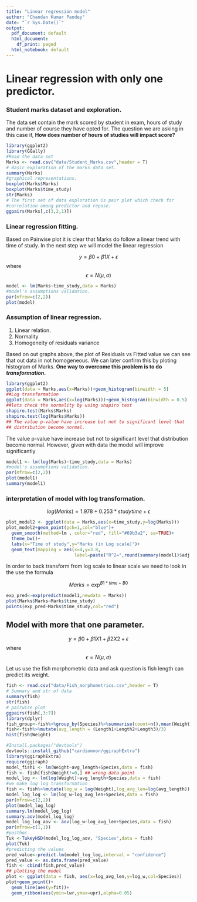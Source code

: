 ```yaml
---
title: "Linear regression model"
author: "Chandan Kumar Pandey"
date: "`r Sys.Date()`"
output:
  pdf_document: default
  html_document:
    df_print: paged
  html_notebook: default
---
```


# Linear regression with only one predictor. 

### Student marks dataset and exploration. 

The data set contain the mark scored by student in exam, hours of study and number of course they have opted for. The question we are asking in this case if, __How does number of hours of studies will impact score? __

```r
library(ggplot2)
library(GGally)
#Read the data set
Marks <- read.csv("data/Student_Marks.csv",header = T)
# Basic exploration of the marks data set. 
summary(Marks)
#graphical representations. 
boxplot(Marks$Marks)
boxplot(Marks$time_study)
str(Marks)
# The first set of data exploration is pair plot which check for 
#correlation among predictor and repose.
ggpairs(Marks[,c(3,2,1)])
```

### Linear regression fitting. 

Based on Pairwise plot it is clear that Marks do follow a linear trend with time of study. In the next step we will model the linear regression

$$y = \beta{0} + \beta{1}X+\epsilon$$ where $$\epsilon= N(\mu,\sigma)$$

```r
model <- lm(Marks~time_study,data = Marks)
#model's assumptions validation. 
par(mfrow=c(2,2))
plot(model)
```

### Assumption of linear regression. 

1.  Linear relation.
2.  Normality
2.  Homogeneity of residuals variance

Based on out graphs above, the plot of Residuals vs Fitted value we can see that out data in not homogeneous. We can later confirm this by ploting histogram of Marks.
__One way to overcome this problem is to do _transformation_.__

```r
library(ggplot2)
ggplot(data = Marks,aes(x=Marks))+geom_histogram(binwidth = 5)
##Log transformation
ggplot(data = Marks,aes(x=log(Marks)))+geom_histogram(binwidth = 0.5)
##lets check the normality by using shapiro test
shapiro.test(Marks$Marks)
shapiro.test(log(Marks$Marks))
## The value p-value have increase but not to significant level that 
## distribution become normal.
```

The value p-value have increase but not to significant level that 
distribution become normal. However, given with data the model will improve significantly

```r
model1 <- lm(log(Marks)~time_study,data = Marks)
#model's assumptions validation. 
par(mfrow=c(2,2))
plot(model1)
summary(model1)
```

### interpretation of model with log transformation. 

$$log(Marks) = 1.978 + 0.253*study time + \epsilon$$

```r
plot_model2 <- ggplot(data = Marks,aes(x=time_study,y=log(Marks)))
plot_model2+geom_point(pch=1,col="blue")+
  geom_smooth(method=lm , color="red", fill="#69b3a2", se=TRUE)+
  theme_bw()+
  labs(x="Time of study",y="Marks (in Log scale)")+
  geom_text(mapping = aes(x=4,y=3.8,
                          label=paste("R^2=",round(summary(model1)$adj.r.squared,4))))
```

In order to back transform from log scale to linear scale we need to look in the use the formula 

$$Marks = \exp^{B{1}*time+B{0}}$$
```r
exp_pred<-exp(predict(model1,newdata = Marks))
plot(Marks$Marks~Marks$time_study)
points(exp_pred~Marks$time_study,col="red")
```

## Model with more that one parameter. 

$$y = \beta{0} + \beta{1}X{1}+\beta{2}X{2}+\epsilon$$ where $$\epsilon= N(\mu,\sigma)$$

Let us use the fish morphometric data and ask question is fish length can predict its weight. 

```r
fish <- read.csv("data/Fish_morphometrics.csv",header = T)
# Summary and str of data
summary(fish)
str(fish)
# pairwise plot
ggpairs(fish[,3:7])
library(dplyr)
fish_group<-fish%>%group_by(Species)%>%summarise(count=n(),mean(Weight),mean(Length3),sd(Weight))
fish<-fish%>%mutate(avg_length = (Length1+Length2+Length3)/3)
hist(fish$Weight)

```

```r
#Install.packages("devtools")
devtools::install_github("cardiomoon/ggiraphExtra")
library(ggiraphExtra)
require(ggiraph)
model_fish1 <- lm(Weight~avg_length+Species,data = fish)
fish <- fish[fish$Weight!=0,] ## wrong data point
model_log <- lm(log(Weight)~avg_length+Species,data = fish)
#we make log log transformation
fish <- fish%>%mutate(log_w = log(Weight),log_avg_len=log(avg_length))
model_log_log <- lm(log_w~log_avg_len+Species,data = fish)
par(mfrow=c(2,2))
plot(model_log_log)
summary.lm(model_log_log)
summary.aov(model_log_log)
model_log_log_aov <- aov(log_w~log_avg_len+Species,data = fish)
par(mfrow=c(1,1))
#posthoc 
Tuk <-TukeyHSD(model_log_log_aov, "Species",data = fish)
plot(Tuk)
#predicting the values
pred_value<-predict.lm(model_log_log,interval = "confidence")
pred_value <- as.data.frame(pred_value)
fish <- cbind(fish,pred_value)
## plotting the model 
plot <- ggplot(data = fish, aes(x=log_avg_len,y=log_w,col=Species))
plot+geom_point()+
  geom_line(aes(y=fit))+
  geom_ribbon(aes(ymin=lwr,ymax=upr),alpha=0.05)
```


